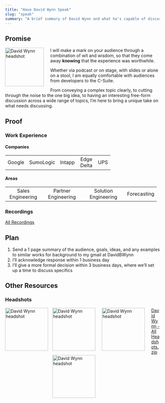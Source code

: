 ```yaml
---
title: "Have David Wynn Speak"
slug: "speak"
summary: "A brief summary of David Wynn and what he's capable of discussing."
---
```




## Promise

<img src="David-Wynn_standing.jpg" alt="David Wynn headshot" style="float: left; width: 9em; margin-right: 1.5em; margin-bottom: 1em;" />

I will make a mark on your audience through a combination of wit and wisdom, so that they come away **knowing** that the experience was worthwhile.

Whether via podcast or on stage, with slides or alone on a stool, I am equally comfortable with audiences from developers to the C-Suite.

From conveying a complex topic clearly, to cutting through the noise to the one big idea, to having an interesting free-form discussion across a wide range of topics, I'm here to bring a unique take on what needs discussing.

## Proof

[///]: # (### Quotes Section)

### Work Experience

#### Companies

+:------:+:---------:+:------:+:----------:+:---:+
| Google | SumoLogic | Intapp | Edge Delta | UPS |
+--------+-----------+--------+------------+-----+

#### Areas

+:-----------------:+:-------------------:+:--------------------:+:-----------:+
| Sales Engineering | Partner Engineering | Solution Engineering | Forecasting |
+-------------------+---------------------+----------------------+-------------+

### Recordings

[All Recordings](/#category=Recordings)

## Plan

1. Send a 1 page summary of the audience, goals, ideas, and any examples to similar works for background to my gmail at DavidBWynn
2. I'll acknowledge response within 1 business day
3. I'll give a more formal decision within 3 business days, where we'll set up a time to discuss specifics

## Other Resources

### Headshots

[//]: # (TODO: Convert to Gallery)

:::{.column-body-outset .center}
<a href="David-Wynn_standing.jpg"><img src="David-Wynn_standing.jpg" alt="David Wynn headshot" style="float: left; width: 10em; margin-right: 1em; margin-bottom: 1.5em;" /></a>
<a href="David-Wynn_three-quarter.jpg"><img src="David-Wynn_three-quarter.jpg" alt="David Wynn headshot" style="float: left; width: 10em; margin-right: 1.5em; margin-bottom: 1em;" /></a>
<a href="David-Wynn_sit-smile.jpg"><img src="David-Wynn_sit-smile.jpg" alt="David Wynn headshot" style="float: left; width: 10em; margin-right: 1.5em; margin-bottom: 1em;" /></a>
<a href="David-Wynn_desk-1.jpg"><img src="David-Wynn_desk-1.jpg" alt="David Wynn headshot" style="float: left; width: 10em; margin-bottom: 1em;" /></a>

:::

[David Wynn - All Headshots.zip](2024-11-05_David-Wynn_All-Headshots.zip)